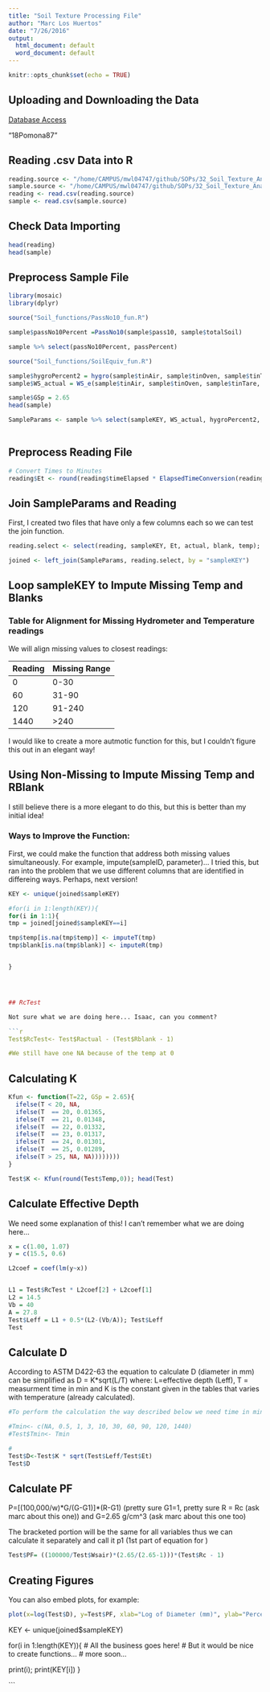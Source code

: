 ```yaml
---
title: "Soil Texture Processing File"
author: "Marc Los Huertos"
date: "7/26/2016"
output:
  html_document: default
  word_document: default
---
```


```r
knitr::opts_chunk$set(echo = TRUE)
```

## Uploading and Downloading the Data

[Database Access](http://thinkertools.org/grainsize/) 

"18Pomona87"

## Reading .csv Data into R
```r
reading.source <- "/home/CAMPUS/mwl04747/github/SOPs/32_Soil_Texture_Analysis/Data/reading.csv"
sample.source <- "/home/CAMPUS/mwl04747/github/SOPs/32_Soil_Texture_Analysis/Data/sample.csv"
reading <- read.csv(reading.source)
sample <- read.csv(sample.source)
```

## Check Data Importing
```r

head(reading)
head(sample)
```

## Preprocess Sample File
```r
library(mosaic)
library(dplyr)

source("Soil_functions/PassNo10_fun.R")

sample$passNo10Percent =PassNo10(sample$pass10, sample$totalSoil)

sample %>% select(passNo10Percent, passPercent)

source("Soil_functions/SoilEquiv_fun.R")

sample$hygroPercent2 = hygro(sample$tinAir, sample$tinOven, sample$tinTare); head(sample)
sample$WS_actual = WS_e(sample$tinAir, sample$tinOven, sample$tinTare, sample$actualSoil);

sample$GSp = 2.65
head(sample)

SampleParams <- sample %>% select(sampleKEY, WS_actual, hygroPercent2, GSp); head(SampleParams)
  


```

## Preprocess Reading File

```r

# Convert Times to Minutes
reading$Et <- round(reading$timeElapsed * ElapsedTimeConversion(reading$timeUnit), 2); reading$Et

```
## Join SampleParams and Reading

First, I created two files that have only a few columns each so we can test the join function.

```r
reading.select <- select(reading, sampleKEY, Et, actual, blank, temp); head(reading.select)

joined <- left_join(SampleParams, reading.select, by = "sampleKEY")
```

## Loop sampleKEY to Impute Missing Temp and Blanks

### Table for Alignment for Missing Hydrometer and Temperature readings

We will align missing values to closest readings: 

| Reading | Missing Range |
| --------| ------------- | 
| 0       | 0-30          |
| 60      | 31-90         |
| 120     | 91-240        |
| 1440    | >240          |

I would like to create a more autmotic function for this, but I couldn't figure this out in an elegant way!

## Using Non-Missing to Impute Missing Temp and RBlank

I still believe there is a more elegant to do this, but this is better than my initial idea!

### Ways to Improve the Function:

First, we could make the function that address both missing values simultaneously. For example, impute(sampleID, parameter)...  I tried this, but ran into the problem that we use different columns that are identified in differeing ways. Perhaps, next version!

```r
KEY <- unique(joined$sampleKEY)

#for(i in 1:length(KEY)){
for(i in 1:1){
tmp = joined[joined$sampleKEY==i]

tmp$temp[is.na(tmp$temp)] <- imputeT(tmp)
tmp$blank[is.na(tmp$blank)] <- imputeR(tmp)


}




## RcTest

Not sure what we are doing here... Isaac, can you comment?

```r
Test$RcTest<- Test$Ractual - (Test$Rblank - 1)

#We still have one NA because of the temp at 0
```

## Calculating K

```r
Kfun <- function(T=22, GSp = 2.65){
  ifelse(T < 20, NA, 
  ifelse(T  == 20, 0.01365, 
  ifelse(T  == 21, 0.01348, 
  ifelse(T  == 22, 0.01332,
  ifelse(T  == 23, 0.01317,
  ifelse(T  == 24, 0.01301,
  ifelse(T  == 25, 0.01289,
  ifelse(T > 25, NA, NA))))))))
}

Test$K <- Kfun(round(Test$Temp,0)); head(Test)

```


## Calculate Effective Depth

We need some explanation of this! I can't remember what we are doing here...

```r
x = c(1.00, 1.07)
y = c(15.5, 0.6)

L2coef = coef(lm(y~x))


L1 = Test$RcTest * L2coef[2] + L2coef[1]
L2 = 14.5
Vb = 40
A = 27.8
Test$Leff = L1 + 0.5*(L2-(Vb/A)); Test$Leff
Test

```
## Calculate D
According to ASTM D422-63 the equation to calculate D (diameter in mm) can be  simplified as D = K*sqrt(L/T) where: L=effective depth (Leff), T = measurment time in min and K is the constant given in the tables that varies with temperature (already calculated).

```r
#To perform the calculation the way described below we need time in minutes, which what is Et now! :-)

#Tmin<- c(NA, 0.5, 1, 3, 10, 30, 60, 90, 120, 1440)
#Test$Tmin<- Tmin

#
Test$D<-Test$K * sqrt(Test$Leff/Test$Et)
Test$D
```

## Calculate PF

P=[(100,000/w)*G/(G-G1)]*(R-G1) (pretty sure G1=1, pretty sure R = Rc (ask marc about this one)) and G=2.65 g/cm^3 (ask marc about this one too)

The bracketed portion will be the same for all variables thus we can calculate it separately and call it p1 (1st part of equation for )
```r
Test$PF= ((100000/Test$Wsair)*(2.65/(2.65-1)))*(Test$Rc - 1)
```

## Creating Figures

You can also embed plots, for example:

```r
plot(x=log(Test$D), y=Test$PF, xlab="Log of Diameter (mm)", ylab="Percent Finer", las=1)
```



KEY <- unique(joined$sampleKEY)

for(i in 1:length(KEY)){
  # All the business goes here! 
  # But it would be nice to create functions...
  # more soon...
  
  print(i); print(KEY[i])
}

```

